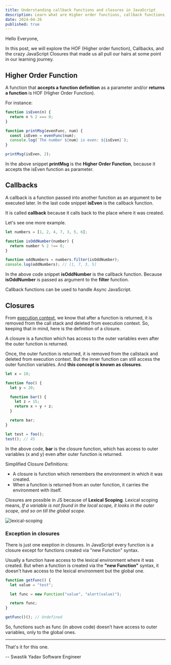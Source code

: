 ```yaml
---
title: Understanding callback functions and closures in JavaScript
description: Learn what are Higher order functions, callback functions, and closures.
date: 2024-04-26
published: true
---
```


Hello Everyone,

In this post, we will explore the HOF (Higher order function), Callbacks, and the crazy JavaScript Closures that made us all pull our hairs at some point in our learning journey.

## Higher Order Function

A function that **accepts a function definition** as a parameter and/or **returns a function** is HOF (Higher Order Function).

For instance:

```js
function isEven(n) {
  return n % 2 === 0;
}

function printMsg(evenFunc, num) {
  const isEven = evenFunc(num);
  console.log(`The number ${num} is even: ${isEven}`);
}

printMsg(isEven, 2);
```

In the above snippet **printMsg** is the **Higher Order Function**, because it accepts the isEven function as parameter.

## Callbacks

A callback is a function passed into another function as an argument to be executed later. In the last code snippet **isEven** is the callback function.

It is called **callback** because it calls back to the place where it was created.

Let's see one more example.

```js
let numbers = [1, 2, 4, 7, 3, 5, 6];

function isOddNumber(number) {
  return number % 2 !== 0;
}

function oddNumbers = numbers.filter(isOddNumber);
console.log(oddNumbers); // [1, 7, 3, 5]
```

In the above code snippet **isOddNumber** is the callback function. Because **isOddNumber** is passed as argument to the **filter** function.

Callback functions can be used to handle Async JavaScript.

## Closures

From [execution context](https://swastikyadav.com/how-javascript-works-behind-the-scene-execution-context-and-call-stack), we know that after a function is returned, it is removed from the call stack and deleted from execution context. So, keeping that in mind, here is the definition of a closure.

A closure is a function which has access to the outer variables even after the outer function is returned.

Once, the outer function is returned, it is removed from the callstack and deleted from execution context. But the inner function can still access the outer function variables. And **this concept is known as closures**.

```js
let x = 10;

function foo() {
  let y = 20;

  function bar() {
    let z = 15;
    return x + y + z;
  }

  return bar;
}

let test = foo();
test(); // 45
```

In the above code, **bar** is the closure function, which has access to outer variables (x and y) even after outer function is returned.

Simplified Closure Definitions:

- A closure is function which remembers the environment in which it was created.
- When a function is returned from an outer function, it carries the environment with itself.

Closures are possible in JS because of **Lexical Scoping**. Lexical scoping means, _If a variable is not found in the local scope, it looks in the outer scope, and so on till the global scope._

![lexical-scoping](https://dev-to-uploads.s3.amazonaws.com/uploads/articles/6qb16au0n94gdzsi72uf.png)

### Exception in closures

There is just one exeption in closures. In JavaScript every function is a closure except for functions created via "new Function" syntax.

Usually a function have access to the lexical environment where it was created. But when a function is created via the **"new Function"** syntax, it doesn't have access to the lexical environment but the global one.

```js
function getFunc() {
  let value = "test";

  let func = new Function("value", "alert(value)");

  return func;
}

getFunc()(); // Undefined
```

So, functions such as func (in above code) doesn’t have access to outer variables, only to the global ones.

---

That's it for this one.

-- Swastik Yadav
Software Engineer
